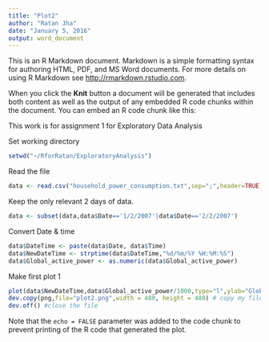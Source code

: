 ```yaml
---
title: "Plot2"
author: "Ratan Jha"
date: "January 5, 2016"
output: word_document
---
```


This is an R Markdown document. Markdown is a simple formatting syntax for authoring HTML, PDF, and MS Word documents. For more details on using R Markdown see <http://rmarkdown.rstudio.com>.

When you click the **Knit** button a document will be generated that includes both content as well as the output of any embedded R code chunks within the document. You can embed an R code chunk like this:

This work is for assignment 1 for Exploratory Data Analysis

Set working directory
```r
setwd("~/RforRatan/ExploratoryAnalysis")
```

Read the file
```r
data <- read.csv("household_power_consumption.txt",sep=";",header=TRUE)
```

Keep the only relevant 2 days of data.
```r
data <- subset(data,data$Date=='1/2/2007'|data$Date=='2/2/2007')
```


Convert Date & time
```r
data$DateTime <- paste(data$Date, data$Time)
data$NewDateTime <- strptime(data$DateTime,"%d/%m/%Y %H:%M:%S")
data$Global_active_power <- as.numeric(data$Global_active_power)

```

Make first plot 1
```r
plot(data$NewDateTime,data$Global_active_power/1000,type="l",ylab="Global Active Power (kilowatts)",xlab="")
dev.copy(png,file="plot2.png",width = 480, height = 480) # copy my file to png file
dev.off() #close the file
```


Note that the `echo = FALSE` parameter was added to the code chunk to prevent printing of the R code that generated the plot.

